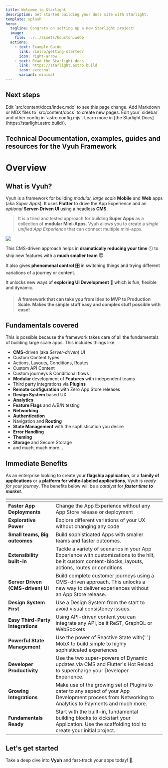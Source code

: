 ```yaml
---
title: Welcome to Starlight
description: Get started building your docs site with Starlight.
template: splash
hero:
  tagline: Congrats on setting up a new Starlight project!
  image:
    file: ../../assets/houston.webp
  actions:
    - text: Example Guide
      link: /intro/getting-started/
      icon: right-arrow
    - text: Read the Starlight docs
      link: https://starlight.astro.build
      icon: external
      variant: minimal
---
```



## Next steps

<CardGrid stagger>
  <Card title="Intro" icon="pencil">
    Edit `src/content/docs/index.mdx` to see this page change.
  </Card>
  <Card title="Guides" icon="add-document">
    Add Markdown or MDX files to `src/content/docs` to create new pages.
  </Card>
  <Card title="Examples" icon="setting">
    Edit your `sidebar` and other config in `astro.config.mjs`.
  </Card>
  <Card title="Framework" icon="open-book">
    Learn more in [the Starlight Docs](https://starlight.astro.build/).
  </Card>
</CardGrid>

## Technical Documentation, examples, guides and resources for the Vyuh Framework

# Overview

## What is Vyuh?

Vyuh is a framework for building _modular, large scale_ **Mobile** and **Web**
apps (aka _Super Apps_). It uses **Flutter** to drive the App Experience and an
_optional_ **Server-Driven UI** using a headless **CMS**.&#x20;

> It is a tried and tested approach for building **Super Apps** as a collection
> of **modular Mini-Apps**. Vyuh allows you to create a _single unified App
> Experience_ that can connect multiple mini-apps.

![](../../assets/logo-light.png)

This CMS-driven approach helps in **dramatically reducing your time** 🕛 to ship
new features with a **much smaller team** 😇.&#x20;

It also gives **phenomenal control** 🎛️ in switching things and trying different
variations of a journey or content.&#x20;

It unlocks new ways of **exploring UI Development** 🌈 which is fun, flexible
and dynamic.

> #### A framework that can take you from Idea to MVP to Production Scale. Makes the simple stuff easy and complex stuff possible with ease!

## Fundamentals covered

This is possible because the framework takes care of all the fundamentals of
building large scale apps. This includes things like:

- **CMS**-driven (aka _Server-driven_) UI
- Custom Content types
- Actions, Layouts, Conditions, Routes
- Custom API Content
- Custom journeys & Conditional flows
- **Modular** development of **Features** with independent teams
- Third party integrations via **Plugins**
- **Remote configuration** with Zero App Store releases
- **Design System** based UX
- **Analytics**
- **Feature Flags** and A/B/N testing
- **Networking**
- **Authentication**
- Navigation and **Routing**
- **State Management** with the sophistication you desire
- **Error Handling**
- **Theming**
- **Storage** and Secure Storage
- and much, much more...

## Immediate Benefits

As an enterprise looking to create your **flagship application**, or a **family
of applications** or a **platform for white-labeled applications**, Vyuh is
_ready for your journey_. The benefits below will be a _catalyst_ for _**faster
time to market**_.

<table data-view="cards">
  <thead>
    <tr>
      <th></th>
      <th></th>
      <th></th>
    </tr>
  </thead>
  <tbody>
    <tr>
      <td>
        <strong>Faster App Deployments</strong>
      </td>
      <td>
        Change the App Experience without any App Store release or deployment
      </td>
      <td></td>
    </tr>
    <tr>
      <td>
        <strong>Explorative Power</strong>
      </td>
      <td>Explore different variations of your UX without changing any code</td>
      <td></td>
    </tr>
    <tr>
      <td>
        <strong>Small teams, Big outcomes</strong>
      </td>
      <td>Build sophisticated Apps with smaller teams and faster outcomes.</td>
      <td></td>
    </tr>
    <tr>
      <td>
        <strong>Extensibility built-in</strong>
      </td>
      <td>
        Tackle a variety of scenarios in your App Experience with customizations
        to the hilt, be it custom content-blocks, layouts, actions, routes or
        conditions.
      </td>
      <td></td>
    </tr>
    <tr>
      <td>
        <strong>Server Driven (CMS-driven) UI</strong>
      </td>
      <td>
        Build complete customer journeys using a CMS-driven approach. This
        unlocks a new way to deliver experiences without an App Store release.
      </td>
      <td></td>
    </tr>
    <tr>
      <td>
        <strong>Design System First</strong>
      </td>
      <td>
        Use a Design System from the start to avoid visual consistency issues.
      </td>
      <td></td>
    </tr>
    <tr>
      <td>
        <strong>Easy Third-Party integrations</strong>
      </td>
      <td>
        Using API-driven content you can integrate any API, be it ReST, GraphQL
        or WebSockets
      </td>
      <td></td>
    </tr>
    <tr>
      <td>
        <strong>Powerful State Management</strong>
      </td>
      <td>
        Use the power of Reactive State with{' '}
        <a href="https://pub.dev/packages/mobx">MobX</a> to build simple to
        highly sophisticated experiences
      </td>
      <td></td>
    </tr>
    <tr>
      <td>
        <strong>Developer Productivity</strong>
      </td>
      <td>
        Use the two super-powers of Dynamic updates via CMS and Flutter's Hot
        Reload to supercharge your Developer Experience.
      </td>
      <td></td>
    </tr>
    <tr>
      <td>
        <strong>Growing Integrations</strong>
      </td>
      <td>
        Make use of the growing set of Plugins to cater to any aspect of your
        App Development process from Networking to Analytics to Payments and
        much more.
      </td>
      <td></td>
    </tr>
    <tr>
      <td>
        <strong>Fundamentals Ready</strong>
      </td>
      <td>
        Start with the built-in, fundamental building blocks to kickstart your
        Application. Use the scaffolding tool to create your initial project.
      </td>
      <td></td>
    </tr>
  </tbody>
</table>

## Let's get started

Take a deep dive into **Vyuh** and fast-track your apps today! 🚀.
